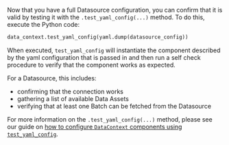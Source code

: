 Now that you have a full Datasource configuration, you can confirm that it is valid by testing it with the `.test_yaml_config(...)` method.  To do this, execute the Python code:

```python
data_context.test_yaml_config(yaml.dump(datasource_config))
```

When executed, `test_yaml_config` will instantiate the component described by the yaml configuration that is passed in and then run a self check procedure to verify that the component works as expected.

For a Datasource, this includes:
- confirming that the connection works
- gathering a list of available Data Assets
- verifying that at least one Batch can be fetched from the Datasource

For more information on the `.test_yaml_config(...)` method, please see our guide on [how to configure `DataContext` components using `test_yaml_config`](../../../setup/configuring_data_contexts/how_to_configure_datacontext_components_using_test_yaml_config.md).
